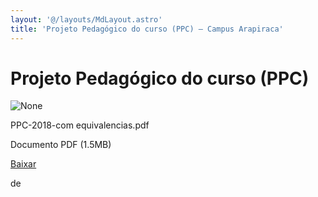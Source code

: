 ```yaml
---
layout: '@/layouts/MdLayout.astro'
title: 'Projeto Pedagógico do curso (PPC) — Campus Arapiraca'
---
```




Projeto Pedagógico do curso (PPC)
=================================









<Image src="https://arapiraca.ufal.br/graduacao/ciencia-da-computacao/documentos/projeto-pedagogico/projeto-pedagogico-2018/ppc-2018.pdf/%2b%2bplone%2b%2bufalprofile/imgs/file-icon.png" alt="None" inferSize />

 PPC-2018-com equivalencias.pdf  

 Documento PDF
 (1.5MB)
 

[Baixar](%40%40download/file/PPC-2018-com%20equivalencias.pdf)























 de 












